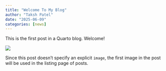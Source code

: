 ```yaml
---
title: "Welcome To My Blog"
author: "Taksh Patel"
date: "2025-06-09"
categories: [news]
---
```


This is the first post in a Quarto blog. Welcome!

![](thumbnail.jpg)

Since this post doesn't specify an explicit `image`, the first image in the post will be used in the listing page of posts.
